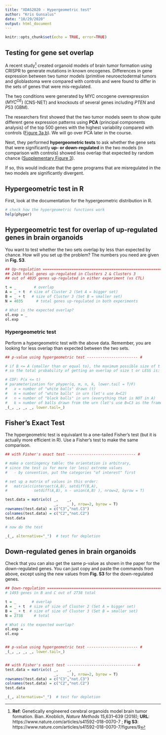 ```yaml
---
title: "XDAS2020 - Hypergeometric test"
author: "Kris Gunsalus"
date: "10/29/2020"
output: html_document
---
```


```r
knitr::opts_chunk$set(echo = TRUE, error=TRUE)
```

## Testing for gene set overlap

A recent study[^1] created organoid models of brain tumor formation using CRISPR
to generate mutations in known oncogenes. Differences in gene expression between
two tumor models (primitive neuroectodermal tumors and glioblastoma were compared with 
controls and were found to differ in the sets of genes that were mis-regulated. 

The two conditions were generated by MYC oncogene overexpression $(MYC^{OE})$ 
(CNS-NET) and knockouts of several genes including $PTEN$ and $P53$ (GBM).

The researchers first showed that the two tumor models seem to show quite different
gene expression patterns using **PCA** (principal components analysis) of the top 500
genes with the highest variability compared with controls ([Figure 3a,b](https://www.nature.com/articles/s41592-018-0070-7/figures/3)). We will go over
PCA later in the course.

Next, they performed **hypergeometric tests** to ask whether the gene sets that 
were significantly **up- or down-regulated** in the two models (in comparison with 
controls) showed less overlap that expected by random chance ([Supplementary Figure 3](https://www.nature.com/articles/s41592-018-0070-7/figures/9)).

If so, this would indicate that the gene programs that are misregulated 
in the two models are significantly divergent.

## Hypergeometric test in R

First, look at the documentation for the hypergeometric distribution in R.

```r
# check how the hypergeometric functions work
help(phyper)
```


## Hypergeometric test for overlap of up-regulated genes in brain organoids

You want to test whether the two sets overlap by less than expected by chance.
How will you set up the problem? The numbers you need are given in **Fig. S3**.

```r
## Up-regulation ========================================================= #
## 2450 total genes up-regulated in Clusters 2 & Clusters 3
## out of 4035 genes up-regulated in either experiment (vs CTL)

t = _        # overlap
A = _ + t  # size of Cluster 2 (Set A = bigger set)
B = _ + t   # size of Cluster 3 (Set B = smaller set)
N = 4035      # total genes up-regulated in both experiments

# What is the expected overlap?
ol.exp = _
ol.exp
```

### Hypergeometric test

Perform a hypergeometric test with the above data. Remember, you are looking
for less overlap than expected between the two sets.

```r
## p-value using hypergeometric test ----------------------- #

# if B <= A (smaller than or equal to), the maximum possible size of t is B;
# so the total probability of getting an overlap of size t or LESS is:

# CDF: P(x <= t)
# parameterization for phyper(q, m, n, k, lower.tail = T/F)
#   x = number of "white balls" drawn (t)
#   m = number of "white balls" in urn (let's use A=C2)
#   n = number of "black balls" in urn (everything that is NOT in A)
#   k = number of balls drawn from the urn (let's use B=C3 as the frame of reference)
_(_, _, _, _, lower.tail=_) 

```


## Fisher's Exact Test

The hypergeometric test is equivalant to a one-tailed Fisher's test (but it is 
actually more efficient in R). Use a Fisher's test to make the same comparison.

```r
## with Fisher's exact test ------------------------------- #

# make a contingency table: the orientation is arbitrary,
# since the test is for more (or less) extreme values
#   - by convention, put the categories "of interest" first

# set up a matrix of values in this order:
#   matrix(c(intersect(A,B), setdiff(B,A), 
#            setdiff(A,B), n - union(A,B) ), nrow=2, byrow = T)

test.data = matrix(c( _,    _, 
                      _,    _ ), nrow=2, byrow = T)
rownames(test.data) = c("C3","not.C3")
colnames(test.data) = c("C2","not.C2")
test.data

# now do the test

_(_, alternative="_")  # test for depletion

```


## Down-regulated genes in brain organoids

Check that you can also get the same p-value as shown in the paper for the 
down-regulated genes. You can just copy and paste the commands from above,
except using the new values from **Fig. S3** for the down-regulated genes.

```r
## Down-regulation ========================================================= #
# 1493 genes in B and C out of 2738 total

t = _       # overlap
A = _ + t  # size of size of Cluster 2 (Set A = bigger set)
B = _ + t  # size of size of Cluster 3 (Set B = smaller set)
N = 2738     # total

# What is the expected overlap?
ol.exp = 
ol.exp


## p-value using hypergeometric test ----------------------- #
_(_, _, _, _, lower.tail=_) 


## with Fisher's exact test ------------------------------- #
test.data = matrix(c( _,    _, 
                      _,    _ ), nrow=2, byrow = T)
rownames(test.data) = c("C3","not.C3")
colnames(test.data) = c("C2","not.C2")
test.data

_(_, alternative="_")  # test for depletion

```


[^1]: **Ref**: Genetically engineered cerebral organoids model brain tumor formation. Bian..Knoblich, *Nature Methods* 15,631–639 (2018); **URL**: https://www.nature.com/articles/s41592-018-0070-7 ; **Fig S3**: https://www.nature.com/articles/s41592-018-0070-7/figures/9

